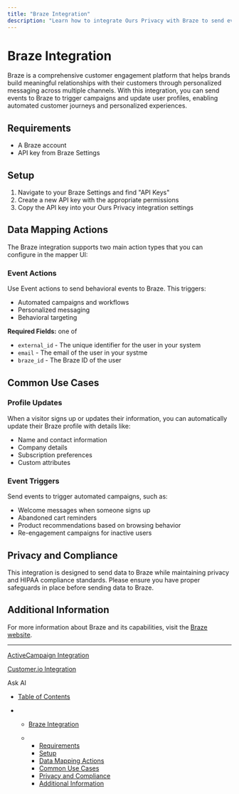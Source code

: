 ```yaml
---
title: "Braze Integration"
description: "Learn how to integrate Ours Privacy with Braze to send events and update users for campaign automation, while maintaining privacy and HIPAA compliance."
---
```


# Braze Integration

Braze is a comprehensive customer engagement platform that helps brands build meaningful relationships with their customers through personalized messaging across multiple channels. With this integration, you can send events to Braze to trigger campaigns and update user profiles, enabling automated customer journeys and personalized experiences.

## Requirements

* A Braze account
* API key from Braze Settings

## Setup

1. Navigate to your Braze Settings and find "API Keys"
2. Create a new API key with the appropriate permissions
3. Copy the API key into your Ours Privacy integration settings

## Data Mapping Actions

The Braze integration supports two main action types that you can configure in the mapper UI:

### Event Actions

Use Event actions to send behavioral events to Braze. This triggers:

* Automated campaigns and workflows
* Personalized messaging
* Behavioral targeting

**Required Fields:** one of

* `external_id` - The unique identifier for the user in your system
* `email` - The email of the user in your systme
* `braze_id` - The Braze ID of the user

## Common Use Cases

### Profile Updates

When a visitor signs up or updates their information, you can automatically update their Braze profile with details like:

* Name and contact information
* Company details
* Subscription preferences
* Custom attributes

### Event Triggers

Send events to trigger automated campaigns, such as:

* Welcome messages when someone signs up
* Abandoned cart reminders
* Product recommendations based on browsing behavior
* Re-engagement campaigns for inactive users

## Privacy and Compliance

This integration is designed to send data to Braze while maintaining privacy and HIPAA compliance standards. Please ensure you have proper safeguards in place before sending data to Braze.

## Additional Information

For more information about Braze and its capabilities, visit the [Braze website](https://www.braze.com/).

***

[ActiveCampaign Integration](/docs/active-campaign)

[Customer.io Integration](/docs/customer-io)

Ask AI

* [Table of Contents](#)

* * [Braze Integration](#braze-integration)

  * * [Requirements](#requirements)
    * [Setup](#setup)
    * [Data Mapping Actions](#data-mapping-actions)
    * [Common Use Cases](#common-use-cases)
    * [Privacy and Compliance](#privacy-and-compliance)
    * [Additional Information](#additional-information)
